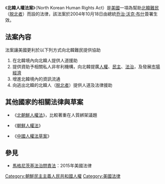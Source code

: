 {{noteTA
|G1=地名
}}
{{Infobox U.S. legislation
| name= 2004年北韓人權法案
| fullname= 為提昇[[朝鮮民主主義人民共和國|朝鮮民主主義人民共和國]]人權與其他目的。
| enacted by= 第108屆
| effective date= 2004年10月18日
| public law url= http://www.gpo.gov/fdsys/pkg/PLAW-108publ333/content-detail.html
| cite public law= 108-333
| cite statutes at large= 118 Stat. 1287, 1288, 1289, 1290, 1291, 1292, 1293, 1294, 1295, 1296 與 1297
| leghisturl= http://thomas.loc.gov/cgi-bin/bdquery/z?d108:HR04011:@@@S
| introducedin= [[美國眾議院|眾議院]]
| introducedbill= [http://thomas.loc.gov/cgi-bin/bdquery/z?d108:H.R.4011: H.R. 4011]
| introducedby= [[吉姆·里奇|吉姆·里奇]]（{{DP}}）
| introduceddate= 2004年3月23日
| committees= 眾議院外交委員會與眾議院司法委員會
| passedbody1= 眾議院
| passeddate1= 2004年7月21日
| passedvote1= 口頭表決
| passedbody2= 參議院
| passeddate2= 2004年9月28日
| passedvote2= 一致同意
| agreedbody3= 眾議院
| agreeddate3= 2004年10月4日
| agreedvote3= 口頭表決
| signedpresident= [[喬治·沃克·布希|喬治·沃克·布希]]
| signeddate= 2004年10月18日
}}
{{北韩人权 |expanded=all}}
{{legal}}
《'''北韓人權法案'''》（North Korean Human Rights Act）是[[美國|美國]]一項為幫助[[北韓|北韓]][[難民|難民]]（[[脱北者|脱北者]]）而設的法律，該法案於2004年10月18日由總統[[乔治·沃克·布什|乔治·沃克·布什]]簽署生效。

==法案內容==
法案讓美國更利於以下列方式向北韓難民提供協助
#在北韓境內向北韓人提供人道援助
#提供資助予相關私人非牟利機構，向北韓提廣[[人權|人權]]、[[民主|民主]]、[[法治|法治]]，及發展[[市場經濟|市場經濟]]
#增進北韓境內的資訊流通
#向逃出北韓的北韓人（[[脱北者|脱北者]]）提供人道及法律援助

==其他國家的相關法律與草案==
*{{JPN}}《[[北朝鮮人權法_(日本)|北朝鮮人權法]]》，比較著重在人質綁架議題
*{{KOR}}《[[朝鮮人權法_(韓國)|朝鮮人權法]]》
*{{TWN}}《[[中國人權法草案|中國人權法草案]]》

==參見==
*[[馬格尼茨基法治問責法|馬格尼茨基法治問責法]]：2015年美國法律

{{law-stub}}{{Wikisourcelang|en|North Korean Human Rights Act of 2004}}
[[Category:朝鮮民主主義人民共和國人權|Category:朝鮮民主主義人民共和國人權]]
[[Category:美國法律|Category:美國法律]]